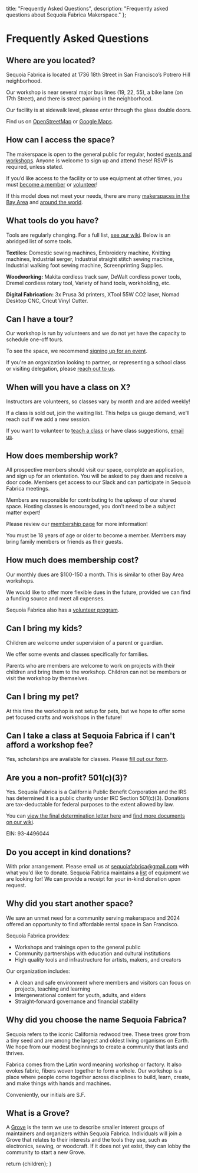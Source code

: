   title: "Frequently Asked Questions",
  description: "Frequently asked questions about Sequoia Fabrica Makerspace."
};

# Frequently Asked Questions

## Where are you located?

Sequoia Fabrica is located at 1736 18th Street in San Francisco’s Potrero Hill neighborhood. 

Our workshop is near several major bus lines (19, 22, 55), a bike lane (on 17th Street), and there is street parking in the neighborhood.

Our facility is at sidewalk level, please enter through the glass double doors.

Find us on [OpenStreetMap](https://www.openstreetmap.org/node/11571985859) or [Google Maps](https://maps.app.goo.gl/7fiutyz9KxsT1eXc7).

## How can I access the space?

The makerspace is open to the general public for regular, hosted [events and workshops](https://bookwhen.com/sequoiafabrica). Anyone is welcome to sign up and attend these! RSVP is required, unless stated.
 
If you’d like access to the facility or to use equipment at other times, you must [become a member](./membership) or [volunteer](https://wiki.sequoiafabrica.org/wiki/Volunteers)!

If this model does not meet your needs, there are many [makerspaces in the Bay Area](https://makernexuswiki.com/wiki/Maker_Spaces_In_San_Francisco_area) and [around the world](https://wiki.hackerspaces.org/List_of_Hacker_Spaces).

## What tools do you have?

Tools are regularly changing. For a full list, [see our wiki](https://wiki.sequoiafabrica.org/wiki/Main_Page).
Below is an abridged list of some tools.

**Textiles:**
Domestic sewing machines,
Embroidery machine,
Knitting machines,
Industrial serger,
Industrial straight stitch sewing machine,
Industrial walking foot sewing machine,
Screenprinting Supplies.

**Woodworking:**
Makita cordless track saw,
DeWalt cordless power tools,
Dremel cordless rotary tool,
Variety of hand tools, workholding, etc.

**Digital Fabrication:**
3x Prusa 3d printers,
XTool 55W CO2 laser,
Nomad Desktop CNC,
Cricut Vinyl Cutter.

## Can I have a tour?

Our workshop is run by volunteers and we do not yet have the capacity to schedule one-off tours.

To see the space, we recommend [signing up for an event](https://bookwhen.com/sequoiafabrica). 

If you're an organization looking to partner, or representing a school class or visiting delegation, please [reach out to us](./contact). 

## When will you have a class on X?

Instructors are volunteers, so classes vary by month and are added weekly! 

If a class is sold out, join the waiting list. This helps us gauge demand, we'll reach out if we add a new session.

If you want to volunteer to [teach a class](/docs/teach) or have class suggestions, [email us](./contact).

## How does membership work?

All prospective members should visit our space, complete an application, and sign up for an orientation. You will be asked to pay dues and receive a door code. Members get access to our Slack and can participate in Sequoia Fabrica meetings.

Members are responsible for contributing to the upkeep of our shared space. Hosting classes is encouraged, you don’t need to be a subject matter expert!

Please review our [membership page](./membership) for more information! 

You must be 18 years of age or older to become a member. Members may bring family members or friends as their guests. 

## How much does membership cost?

Our monthly dues are $100-150 a month. This is similar to other Bay Area workshops.

We would like to offer more flexible dues in the future, provided we can find a funding source and meet all expenses. 

Sequoia Fabrica also has a [volunteer program](https://wiki.sequoiafabrica.org/wiki/Volunteers).

## Can I bring my kids?

Children are welcome under supervision of a parent or guardian. 

We offer some events and classes specifically for families. 

Parents who are members are welcome to work on projects with their children and bring them to the workshop. Children can not be members or visit the workshop by themselves.

## Can I bring my pet?

At this time the workshop is not setup for pets, but we hope to offer some pet focused crafts and workshops in the future!

## Can I take a class at Sequoia Fabrica if I can't afford a workshop fee?

Yes, scholarships are available for classes. Please [fill out our form](https://docs.google.com/forms/d/e/1FAIpQLSdonL4v1x9dH1AuiRgIyt6F1elsod1s6vr-j0P11x7uMpq4pg/viewform). 

## **Are you a non-profit? 501(c)(3)?**

Yes. Sequoia Fabrica is a California Public Benefit Corporation and the IRS has determined it is a public charity under IRC Section 501(c)(3). Donations are tax-deductable for federal purposes to the extent allowed by law.

You can [view the final determination letter here](https://static.miraheze.org/sequoiafabricawiki/8/86/FinalLetter_93-4496044_SEQUOIAFABRICA_01132024_00.pdf) and [find more documents on our wiki](https://wiki.sequoiafabrica.org/wiki/Main_Page).

EIN: 93-4496044

## Do you accept in kind donations?

With prior arrangement. Please email us at [sequoiafabrica@gmail.com](mailto:sequoiafabrica@gmail.com) with what you'd like to donate. Sequoia Fabrica maintains a [list](https://wiki.sequoiafabrica.org/wiki/Equipment_Needs) of equipment we are looking for! We can provide a receipt for your in-kind donation upon request. 

## Why did you start another space?

We saw an unmet need for a community serving makerspace and 2024 offered an opportunity to find affordable rental space in San Francisco.

Sequoia Fabrica provides:

* Workshops and trainings open to the general public
* Community partnerships with education and cultural institutions
* High quality tools and infrastructure for artists, makers, and creators

Our organization includes:

* A clean and safe environment where members and visitors can focus on projects, teaching and learning
* Intergenerational content for youth, adults, and elders
* Straight-forward governance and financial stability

## Why did you choose the name Sequoia Fabrica?

Sequoia refers to the iconic California redwood tree. These trees grow from a tiny seed and are among the largest and oldest living organisms on Earth. We hope from our modest beginnings to create a community that lasts and thrives.  

Fabrica comes from the Latin word meaning workshop or factory. It also evokes fabric, fibers woven together to form a whole. Our workshop is a place where people come together across disciplines to build, learn, create, and make things with hands and machines. 

Conveniently, our initials are S.F.

## What is a Grove?

A [Grove](https://wiki.sequoiafabrica.org/wiki/Grove) is the term we use to describe smaller interest groups of maintainers and organizers within Sequoia Fabrica. Individuals will join a Grove that relates to their interests and the tools they use, such as electronics, sewing, or woodcraft. If it does not yet exist, they can lobby the community to start a new Grove. 


  return <DocumentLayout metadata={metadata}>{children}</DocumentLayout>;
}
